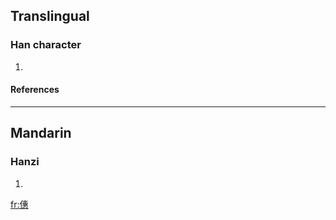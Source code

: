 ==Translingual==
===Han character===
{{Han char|rad=人|as=12|sn=14|four=|canj=人十戈心 (OJIP)}}
# {{defn|Han}}
====References====
{{Han ref|kx=0117.050|dkj=01108|dj=0248.110|hdz=10217.160|uh=50E1|ud=20705}}
----
==Mandarin==
===Hanzi===
{{cmn-hanzi|pin=[[hùi]] (hui4)|wg=hui<sup>4</sup>}}
# {{defn|Mandarin}}




[[fr:僡]]